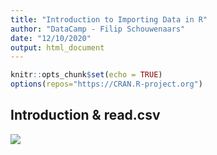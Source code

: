 ---
title: "Introduction to Importing Data in R"
author: "DataCamp - Filip Schouwenaars"
date: "12/10/2020"
output: html_document
---

```{r setup, include=FALSE}
knitr::opts_chunk$set(echo = TRUE)
options(repos="https://CRAN.R-project.org")
```

## Introduction & read.csv

![](_images/627.png)










